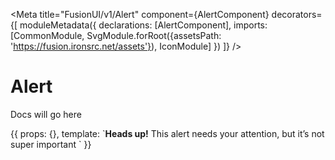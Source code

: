 
<Meta title="FusionUI/v1/Alert"
      component={AlertComponent}
      decorators={[
          moduleMetadata({
              declarations: [AlertComponent],
              imports: [CommonModule, SvgModule.forRoot({assetsPath: 'https://fusion.ironsrc.net/assets'}), IconModule]
          })
      ]}
/>

# Alert

Docs will go here

<Canvas>
    <Story name="Primary">
        {{
            props: {},
            template: `<fusion-alert><strong>Heads up!</strong> This alert needs your attention, but it’s not super important </fusion-alert>`
        }}
    </Story>
</Canvas>
